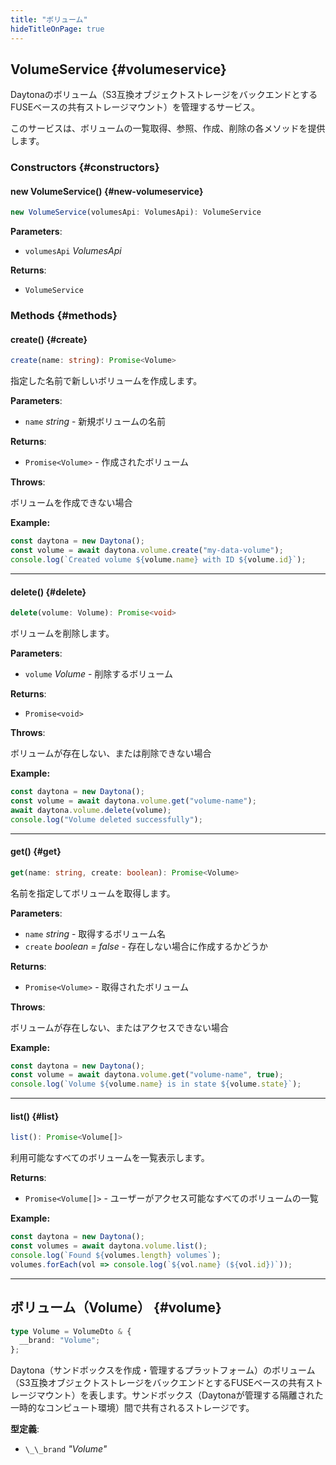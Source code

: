 ```yaml
---
title: "ボリューム"
hideTitleOnPage: true
---
```


## VolumeService \{#volumeservice\}

Daytonaのボリューム（S3互換オブジェクトストレージをバックエンドとするFUSEベースの共有ストレージマウント）を管理するサービス。

このサービスは、ボリュームの一覧取得、参照、作成、削除の各メソッドを提供します。

### Constructors \{#constructors\}

#### new VolumeService() \{#new-volumeservice\}

```ts
new VolumeService(volumesApi: VolumesApi): VolumeService
```

**Parameters**:

* `volumesApi` *VolumesApi*

**Returns**:

* `VolumeService`

### Methods \{#methods\}

#### create() \{#create\}

```ts
create(name: string): Promise<Volume>
```

指定した名前で新しいボリュームを作成します。

**Parameters**:

* `name` *string* - 新規ボリュームの名前

**Returns**:

* `Promise<Volume>` - 作成されたボリューム

**Throws**:

ボリュームを作成できない場合

**Example:**

```ts
const daytona = new Daytona();
const volume = await daytona.volume.create("my-data-volume");
console.log(`Created volume ${volume.name} with ID ${volume.id}`);
```

***

#### delete() \{#delete\}

```ts
delete(volume: Volume): Promise<void>
```

ボリュームを削除します。

**Parameters**:

* `volume` *Volume* - 削除するボリューム

**Returns**:

* `Promise<void>`

**Throws**:

ボリュームが存在しない、または削除できない場合

**Example:**

```ts
const daytona = new Daytona();
const volume = await daytona.volume.get("volume-name");
await daytona.volume.delete(volume);
console.log("Volume deleted successfully");
```

***

#### get() \{#get\}

```ts
get(name: string, create: boolean): Promise<Volume>
```

名前を指定してボリュームを取得します。

**Parameters**:

* `name` *string* - 取得するボリューム名
* `create` *boolean = false* - 存在しない場合に作成するかどうか

**Returns**:

* `Promise<Volume>` - 取得されたボリューム

**Throws**:

ボリュームが存在しない、またはアクセスできない場合

**Example:**

```ts
const daytona = new Daytona();
const volume = await daytona.volume.get("volume-name", true);
console.log(`Volume ${volume.name} is in state ${volume.state}`);
```

***

#### list() \{#list\}

```ts
list(): Promise<Volume[]>
```

利用可能なすべてのボリュームを一覧表示します。

**Returns**:

* `Promise<Volume[]>` - ユーザーがアクセス可能なすべてのボリュームの一覧

**Example:**

```ts
const daytona = new Daytona();
const volumes = await daytona.volume.list();
console.log(`Found ${volumes.length} volumes`);
volumes.forEach(vol => console.log(`${vol.name} (${vol.id})`));
```

***

## ボリューム（Volume） \{#volume\}

```ts
type Volume = VolumeDto & {
  __brand: "Volume";
};
```

Daytona（サンドボックスを作成・管理するプラットフォーム）のボリューム（S3互換オブジェクトストレージをバックエンドとするFUSEベースの共有ストレージマウント）を表します。サンドボックス（Daytonaが管理する隔離された一時的なコンピュート環境）間で共有されるストレージです。

**型定義**:

* `\_\_brand` *&quot;Volume&quot;*
